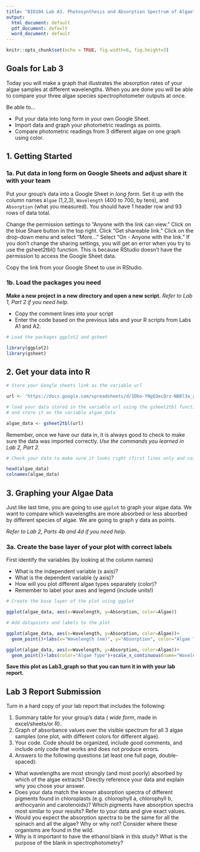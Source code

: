 ```yaml
---
title: "BIO104 Lab A3. Photosynthesis and Absorption Spectrum of Algae"
output:
  html_document: default
  pdf_document: default
  word_document: default
---
```

  
```r
knitr::opts_chunk$set(echo = TRUE, fig.width=6, fig.height=3)
```


## Goals for Lab 3

Today you will make a graph that illustrates the absorption rates of your algae samples at different wavelengths. When you are done you will be able to compare your three algae species spectrophotometer outputs at once. 

Be able to...

* Put your data into long form in your own Google Sheet.
* Import data and graph your photometric readings as points. 
* Compare photometric readings from 3 different algae on one graph using color.
  
## 1. Getting Started

### 1a. Put data in long form on Google Sheets and adjust share it with your team

Put your group's data into a Google Sheet in _*long form*_. Set it up with the column names `Algae` (1,2,3), `Wavelength` (400 to 700, by tens), and `Absorption` (what you measured). You should have 1 header row and 93 rows of data total.

Change the permission settings to "Anyone with the link can view." Click on the blue Share button in the top right. Click "Get shareable link."  Click on the drop-down menu and select "More..." Select "On - Anyone with the link." If you don't change the sharing settings, you will get an error when you try to use the gsheet2tbl() function. This is because RStudio doesn't have the permission to access the Google Sheet data.

Copy the link from your Google Sheet to use in RStudio.

### 1b. Load the packages you need
  
**Make a new project in a new directory and open a new script.**
_Refer to Lab 1, Part 2 if you need help._
  
* Copy the comment lines into your script
* Enter the code based on the previous labs and your R scripts from Labs A1 and A2.

```r
# Load the packages ggplot2 and gsheet
```

```r
library(ggplot2)
library(gsheet)
```


## 2. Get your data into R


```r
# Store your Google sheets link as the variable url

```

```r
url <- 'https://docs.google.com/spreadsheets/d/1Dbo-YNgQ3ecQrz-NB8l3a_a-J2Y6laJKY7AyROF2bvc'
```

```r
# load your data stored in the variable url using the gsheet2tbl function
# and store it as the variable algae_data
```

```r
algae_data <- gsheet2tbl(url)
```

Remember, once we have our data in, it is always good to check to make sure the data was imported correctly. _Use the commands you learned in Lab 2, Part 2._
```r
# Check your data to make sure it looks right (first lines only and column names)


```

```r
head(algae_data)
colnames(algae_data)
```


## 3. Graphing your Algae Data

Just like last time, you are going to use `ggplot` to graph your algae data. We want to compare which wavelengths are more absorbed or less absorbed by different species of algae. We are going to graph y data as points. 

_Refer to Lab 2, Parts 4b and 4d if you need help._

### 3a. Create the base layer of your plot with correct labels

First identify the variables (by looking at the column names)

* What is the independent variable (x axis)?
* What is the dependent variable (y axis)?
* How will you plot different algae types separately (color)?
* Remember to label your axes and legend (include units!)

```r
# Create the base layer of the plot using ggplot

```

```r
ggplot(algae_data, aes(x=Wavelength, y=Absorption, color=Algae))
```

```r
# Add datapoints and labels to the plot

```

```r
ggplot(algae_data, aes(x=Wavelength, y=Absorption, color=Algae))+
  geom_point()+labs(x="Wavelength (nm)", y="Absorption", color="Algae Type")

ggplot(algae_data, aes(x=Wavelength, y=Absorption, color=Algae))+
  geom_point()+labs(color="Algae Type")+scale_x_continuous(name="Wavelength (nm)")


```

**Save this plot as Lab3_graph so that you can turn it in with your lab report.**


## Lab 3 Report Submission

Turn in a hard copy of your lab report that includes the following:

1. Summary table for your group's data ( _wide form_, made in excel/sheets/or R).
2. Graph of absorbance values over the visible spectrum for all 3 algae samples (one plot, with different colors for different algae).
3. Your code. Code should be organized, include good comments, and include only code that works and does not produce errors. 
4. Answers to the following questions (at least one full page, double-spaced):

* What wavelengths are most strongly (and most poorly) absorbed by which of the algae extracts? Directly reference your data and explain why you chose your answer.
* Does your data match the known absorption spectra of different pigments found in chloroplasts (e.g. chlorophyll a, chlorophyll b, anthocyanin and carotenoids)? Which pigments have absorption spectra most similar to your results? Refer to your data and give exact values.
* Would you expect the absorption spectra to be the same for all the spinach and all the algae?  Why or why not? Consider where these organisms are found in the wild.  
* Why is it important to have the ethanol blank in this study? What is the purpose of the blank in spectrophotometry?
